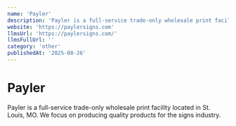 ```yaml
---
name: 'Payler'
description: 'Payler is a full-service trade-only wholesale print facility located in St. Louis, MO. We focus on producing quality products for the signs industry.'
website: 'https://paylersigns.com'
llmsUrl: 'https://paylersigns.com/'
llmsFullUrl: ''
category: 'other'
publishedAt: '2025-08-26'
---
```


# Payler

Payler is a full-service trade-only wholesale print facility located in St. Louis, MO. We focus on producing quality products for the signs industry.
